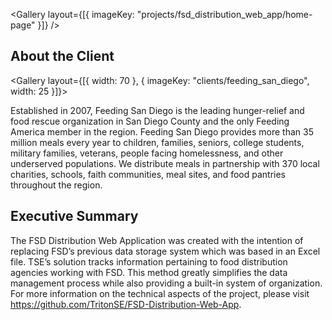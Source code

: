 
<Gallery layout={[{ imageKey: "projects/fsd_distribution_web_app/home-page" }]} />

## About the Client

<Gallery layout={[{ width: 70 }, { imageKey: "clients/feeding_san_diego", width: 25 }]}>

Established in 2007, Feeding San Diego is the leading hunger-relief and food rescue organization in San Diego County and the only Feeding America member in the region. Feeding San Diego provides more than 35 million meals every year to children, families, seniors, college students, military families, veterans, people facing homelessness, and other underserved populations. We distribute meals in partnership with 370 local charities, schools, faith communities, meal sites, and food pantries throughout the region.

</Gallery>

## Executive Summary

The FSD Distribution Web Application was created with the intention of replacing FSD’s previous data storage system which was based in an Excel file. TSE’s solution tracks information pertaining to food distribution agencies working with FSD. This method greatly simplifies the data management process while also providing a built-in system of organization. For more information on the technical aspects of the project, please visit https://github.com/TritonSE/FSD-Distribution-Web-App.
